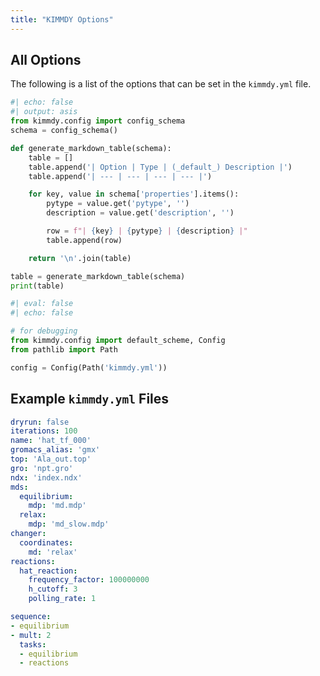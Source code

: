```yaml
---
title: "KIMMDY Options"
---
```


## All Options

The following is a list of the options that can be set in the `kimmdy.yml` file.

```python
#| echo: false
#| output: asis
from kimmdy.config import config_schema
schema = config_schema()

def generate_markdown_table(schema):
    table = []
    table.append('| Option | Type | (_default_) Description |')
    table.append('| --- | --- | --- | --- |')

    for key, value in schema['properties'].items():
        pytype = value.get('pytype', '')
        description = value.get('description', '')

        row = f"| {key} | {pytype} | {description} |"
        table.append(row)

    return '\n'.join(table)

table = generate_markdown_table(schema)
print(table)
```


```python
#| eval: false
#| echo: false

# for debugging
from kimmdy.config import default_scheme, Config
from pathlib import Path

config = Config(Path('kimmdy.yml'))
```


## Example `kimmdy.yml` Files

```.yaml
dryrun: false
iterations: 100
name: 'hat_tf_000'
gromacs_alias: 'gmx'
top: 'Ala_out.top'
gro: 'npt.gro'
ndx: 'index.ndx'
mds:
  equilibrium:
    mdp: 'md.mdp'
  relax:
    mdp: 'md_slow.mdp'
changer:
  coordinates:
    md: 'relax'      
reactions:
  hat_reaction:
    frequency_factor: 100000000
    h_cutoff: 3
    polling_rate: 1

sequence:
- equilibrium
- mult: 2
  tasks:
  - equilibrium
  - reactions
```


